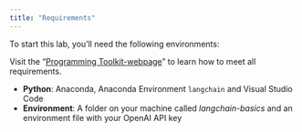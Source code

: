 ```yaml
---
title: "Requirements"
---
```


To start this lab, you'll need the following environments:

:::{.callout-important}
Visit the "[Programming Toolkit-webpage](https://kirenz.github.io/lab-toolkit/)" to learn how to meet all requirements.
:::

- **Python**: Anaconda, Anaconda Environment `langchain` and Visual Studio Code
- **Environment**: A folder on your machine called *langchain-basics* and an environment file with your OpenAI API key
